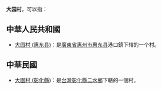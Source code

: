 '''大园村'''，可以指：

==中華人民共和國==
* [[大园村_(惠东县)|大园村 (惠东县)]]：是[[廣東省|廣東省]][[惠州市|惠州市]][[惠东县|惠东县]]港口鎮下辖的一个村。

==中華民國==
* [[大園村_(彰化縣)|大園村 (彰化縣)]]：是[[台灣|台灣]][[彰化縣|彰化縣]][[二水鄉|二水鄉]]下轄的一個村。

{{消歧义|J|Cat=三字地名消歧义}}